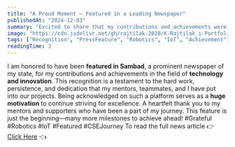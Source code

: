 ```yaml
---
title: "A Proud Moment – Featured in a Leading Newspaper"
publishedAt: "2024-12-03"
summary: "Excited to share that my contributions and achievements were recently featured in Sambad, a leading newspaper of my state."
image: "https://cdn.jsdelivr.net/gh/rajtilak-2020/K-Rajtilak_s-Portfolio-V4@main/assets/images/newspaper.webp"
tags: ["Recognition", "PressFeature", "Robotics", "IoT", "Achievement"]
readingTime: 3
---
```



I am honored to have been **featured in Sambad**, a prominent newspaper of my state, for my contributions and achievements in the field of **technology and innovation**.
This recognition is a testament to the hard work, persistence, and dedication that my mentors, teammates, and I have put into our projects. Being acknowledged on such a platform serves as a **huge motivation** to continue striving for excellence.
A heartfelt thank you to my mentors and supporters who have been a part of my journey. This feature is just the beginning—many more milestones to achieve ahead!
#Grateful #Robotics #IoT #Featured #CSEJourney
To read the full news article 👉 [Click Here](https://sambadepaper.com/imageview_48414_469171_4_72_03-12-2024_13_i_1_sf.html) 👈

